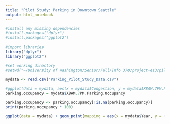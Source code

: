 ---
title: "Pilot Study: Parking in Downtown Seattle"
output: html_notebook
---

```{r, include=FALSE}
#install any missing dependencies
#install.packages("dplyr")
#install.packages("ggplot2")

#import libraries
library("dplyr")
library("ggplot2")

#set working directory
#setwd("~/University of Washington/Senior/Fall/Info 370/project-es3/pilot_study")
```


```{r}
mydata <- read.csv("Parking_Pilot_Study_Data.csv")

#ggplot(data = mydata, aes(x = mydata$Congestion, y = mydata$X8AM.7PM.Parking.Occupancy, colour = "1"))
parking.occupancy = mydata$X8AM.7PM.Parking.Occupancy

parking.occupancy <- parking.occupancy[!is.na(parking.occupancy)]
print(parking.occupancy * 100)

ggplot(data = mydata) + geom_point(mapping = aes(x = mydata$Year, y = (mydata$X8AM.7PM.Parking.Occupancy * 100), color = mydata$Congestion)) + labs(title = "Relationship between Congestion and Parking Occupancy", x = "Year", y = "Parking Occupancy (%)", color = "Average weekday traffic")


```

